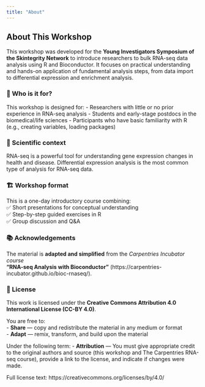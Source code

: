 ```yaml
---
title: "About"
---
```


## About This Workshop

This workshop was developed for the **Young Investigators Symposium of the Skintegrity Network** to introduce researchers to bulk RNA-seq data analysis using R and Bioconductor. It focuses on practical understanding and hands-on application of fundamental analysis steps, from data import to differential expression and enrichment analysis.

### 🎯 Who is it for?

This workshop is designed for:
- Researchers with little or no prior experience in RNA-seq analysis
- Students and early-stage postdocs in the biomedical/life sciences
- Participants who have basic familiarity with R (e.g., creating variables, loading packages)

### 🧬 Scientific context

RNA-seq is a powerful tool for understanding gene expression changes in health and disease. Differential expression analysis is the most common type of analysis for RNA-seq data.

### 🏗️ Workshop format

This is a one-day introductory course combining:  
✅ Short presentations for conceptual understanding  
✅ Step-by-step guided exercises in R  
✅ Group discussion and Q&A

### 📚 Acknowledgements

The material is **adapted and simplified** from the *Carpentries Incubator course*  
**“RNA-seq Analysis with Bioconductor”** (https://carpentries-incubator.github.io/bioc-rnaseq/).


### 📄 License

This work is licensed under the **Creative Commons Attribution 4.0 International License (CC-BY 4.0)**.

You are free to:  
- **Share** — copy and redistribute the material in any medium or format  
- **Adapt** — remix, transform, and build upon the material  

Under the following term:
- **Attribution** — You must give appropriate credit to the original authors and source (this workshop and The Carpentries RNA-seq course), provide a link to the license, and indicate if changes were made.

Full license text: https://creativecommons.org/licenses/by/4.0/



